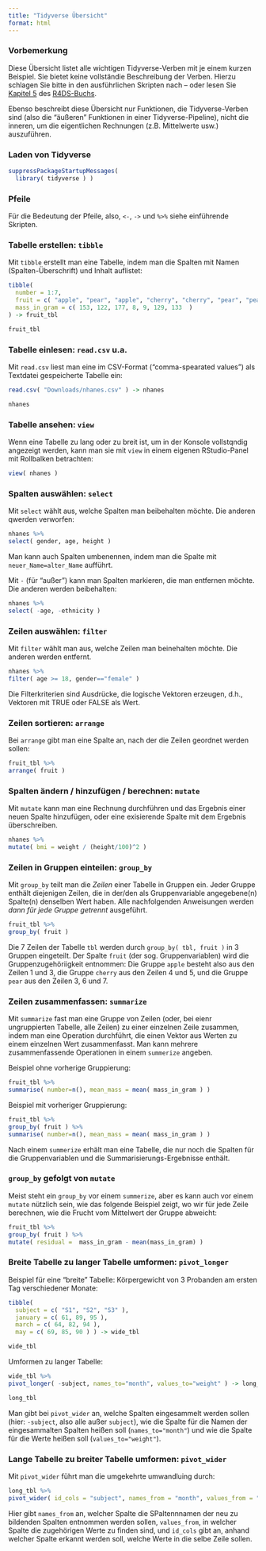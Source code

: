 ```yaml
---
title: "Tidyverse Übersicht"
format: html
---
```


### Vorbemerkung

Diese Übersicht listet alle wichtigen Tidyverse-Verben mit je einem kurzen Beispiel. Sie bietet keine vollständie Beschreibung der Verben. Hierzu schlagen Sie bitte in den ausführlichen Skripten nach -- oder lesen Sie  [Kapitel 5](https://r4ds.hadley.nz/data-transform.html) des [R4DS-Buchs](https://r4ds.hadley.nz/).

Ebenso beschreibt diese Übersicht nur Funktionen, die Tidyverse-Verben sind (also die
"äußeren" Funktionen in einer Tidyverse-Pipeline), nicht die inneren, um die eigentlichen Rechnungen (z.B. Mittelwerte usw.) auszuführen. 

### Laden von Tidyverse

```r
suppressPackageStartupMessages(
  library( tidyverse ) )
```

### Pfeile

Für die Bedeutung der Pfeile, also, `<-`, `->` und `%>%` siehe einführende Skripten.

### Tabelle erstellen: `tibble`

Mit `tibble` erstellt man eine Tabelle, indem man die Spalten mit Namen (Spalten-Überschrift) und 
Inhalt auflistet:

```r
tibble(
  number = 1:7,
  fruit = c( "apple", "pear", "apple", "cherry", "cherry", "pear", "pear" ),
  mass_in_gram = c( 153, 122, 177, 8, 9, 129, 133  )
) -> fruit_tbl

fruit_tbl
```

### Tabelle einlesen: `read.csv` u.a.

Mit `read.csv` liest man eine im CSV-Format ("comma-spearated values") als Textdatei
gespeicherte Tabelle ein:

```r
read.csv( "Downloads/nhanes.csv" ) -> nhanes

nhanes
```

### Tabelle ansehen: `view`

Wenn eine Tabelle zu lang oder zu breit ist, um in der Konsole vollstqndig angezeigt werden, kann
man sie mit `view` in einem eigenen RStudio-Panel mit Rollbalken betrachten:

```r
view( nhanes )
```


### Spalten auswählen: `select`

Mit `select` wählt aus, welche Spalten man beibehalten möchte. Die anderen qwerden verworfen:

```r
nhanes %>%
select( gender, age, height )
```

Man kann auch Spalten umbenennen, indem man die Spalte mit `neuer_Name=alter_Name` aufführt.

Mit `-` (für "außer") kann man Spalten markieren, die man entfernen möchte. Die anderen werden beibehalten:

```r
nhanes %>%
select( -age, -ethnicity )
```

### Zeilen auswählen: `filter`

Mit `filter` wählt man aus, welche Zeilen man beinehalten möchte. Die anderen werden entfernt.

```r
nhanes %>%
filter( age >= 18, gender=="female" )
```

Die Filterkriterien sind Ausdrücke, die logische Vektoren erzeugen, d.h., Vektoren mit TRUE oder FALSE als Wert.

### Zeilen sortieren: `arrange`

Bei `arrange` gibt man eine Spalte an, nach der die Zeilen geordnet werden sollen:

```r
fruit_tbl %>%
arrange( fruit )
```



### Spalten ändern / hinzufügen / berechnen: `mutate`

Mit `mutate` kann man eine Rechnung durchführen und das Ergebnis einer neuen Spalte hinzufügen, oder eine exisierende Spalte mit dem Ergebnis überschreiben.

```r
nhanes %>%
mutate( bmi = weight / (height/100)^2 )
```

### Zeilen in Gruppen einteilen: `group_by`

Mit `group_by` teilt man die *Zeilen* einer Tabelle in Gruppen ein. Jeder Gruppe enthält diejenigen Zeilen, die in der/den als Gruppenvariable angegebene(n) Spalte(n) denselben Wert haben. Alle nachfolgenden Anweisungen werden *dann für jede Gruppe getrennt* ausgeführt.

```r
fruit_tbl %>%
group_by( fruit )
```
Die 7 Zeilen der Tabelle `tbl` werden durch `group_by( tbl, fruit )` in 3 Gruppen eingeteilt. Der Spalte `fruit` (der sog. Gruppenvariablen) wird die Gruppenzugehöriigkeit entnommen: Die Gruppe `apple` besteht also aus den Zeilen 1 und 3, die Gruppe `cherry` aus den Zeilen 4 und 5, und die Gruppe `pear` aus den Zeilen 3, 6 und 7.

### Zeilen zusammenfassen: `summarize`

Mit `summarize` fast man eine Gruppe von Zeilen (oder, bei eienr ungruppierten Tabelle, alle Zeilen) zu einer einzelnen Zeile zusammen, indem man eine Operation durchführt, die einen Vektor aus Werten zu einem einzelnen Wert zusammenfasst. Man kann mehrere zusammenfassende Operationen in einem `summerize` angeben.

Beispiel ohne vorherige Gruppierung:

```r
fruit_tbl %>%
summarise( number=n(), mean_mass = mean( mass_in_gram ) )
```

Beispiel mit vorheriger Gruppierung:

```r
fruit_tbl %>%
group_by( fruit ) %>%
summarise( number=n(), mean_mass = mean( mass_in_gram ) )
```

Nach einem `summerize` erhält man eine Tabelle, die nur noch die Spalten für die Gruppenvariablen und die Summarisierungs-Ergebnisse enthält.

### `group_by` gefolgt von `mutate`

Meist steht ein `group_by` vor einem `summerize`, aber es kann auch vor einem `mutate` nützlich sein, wie das folgende Beispiel zeigt, wo wir für jede Zeile berechnen, wie die Frucht vom Mittelwert der Gruppe abweicht:

```r
fruit_tbl %>%
group_by( fruit ) %>%
mutate( residual =  mass_in_gram - mean(mass_in_gram) )
```
### Breite Tabelle zu langer Tabelle umformen: `pivot_longer`

Beispiel für eine "breite" Tabelle: Körpergewicht von 3 Probanden am ersten Tag verschiedener Monate:

```r
tibble(
  subject = c( "S1", "S2", "S3" ),
  january = c( 61, 89, 95 ),
  march = c( 64, 82, 94 ),
  may = c( 69, 85, 90 ) ) -> wide_tbl

wide_tbl
```
Umformen zu langer Tabelle:

```r
wide_tbl %>%
pivot_longer( -subject, names_to="month", values_to="weight" ) -> long_tbl

long_tbl
```
Man gibt bei `pivot_wider` an, welche Spalten eingesammelt werden sollen (hier: `-subject`, also alle außer `subject`), wie die Spalte für die Namen der eingesammalten Spalten heißen soll (`names_to="month"`) und wie die Spalte für die Werte heißen soll (`values_to="weight"`).


### Lange Tabelle zu breiter Tabelle umformen: `pivot_wider`

Mit `pivot_wider` führt man die umgekehrte umwandluing durch:

```r
long_tbl %>%
pivot_wider( id_cols = "subject", names_from = "month", values_from = "weight" )
```
Hier gibt `names_from` an, welcher Spalte die SPaltennnamen der neu zu bildenden Spalten entnommen werden sollen, `values_from`, in welcher Spalte die zugehörigen Werte zu finden sind, und `id_cols` gibt an, anhand welcher Spalte erkannt werden soll, welche Werte in die selbe Zeile sollen.